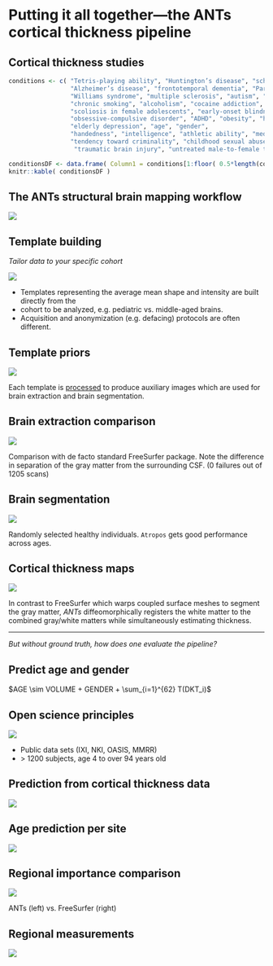 
# Putting it all together---the ANTs cortical thickness pipeline

## Cortical thickness studies

```r
conditions <- c( "Tetris-playing ability", "Huntington’s disease", "schizophrenia", "bipolar disorder",
                 "Alzheimer’s disease", "frontotemporal dementia", "Parkinson’s disease",
                 "Williams syndrome", "multiple sclerosis", "autism", "migraines",
                 "chronic smoking", "alcoholism", "cocaine addiction", "Tourette syndrome in children",
                 "scoliosis in female adolescents", "early-onset blindness", "chronic pancreatitis",
                 "obsessive-compulsive disorder", "ADHD", "obesity", "heritable depression",
                 "elderly depression", "age", "gender",
                 "handedness", "intelligence", "athletic ability", "meditative practices", "musical ability",
                 "tendency toward criminality", "childhood sexual abuse in female adolescents",
                  "traumatic brain injury", "untreated male-to-female transsexuality" )

conditionsDF <- data.frame( Column1 = conditions[1:floor( 0.5*length(conditions) )], Column2 = conditions[( 1+floor( 0.5*length(conditions) ) ):length(conditions)] )
knitr::kable( conditionsDF )
```

<!--

## ANTs-related background

* Sandy, Brian, and <span style="color:red;">DiReCT</span>
    + used other tools such as FMRIB Automated Segmentation Tool (FAST)
    + `KellySlater.cxx`
* pipedream scripts "adequate for Penn data."
* `KellyKapowski.cxx` and `antsCorticalThickness.sh`
* _"Let's evaluate on open data."_
* and, eventually, _"Let's compare with FreeSurfer."_


## Basic components of the pipeline

1. template building (offline)
2. brain extraction
3. cortical thickness estimation
4. cortical parcellation


## Sample results

![](./evaluation/figures/components.png)

-->

## The ANTs structural brain mapping workflow

![](./evaluation/figures/pipeline.png)

## Template building

*Tailor data to your specific cohort*

![](./evaluation/figures/templates.png)

* Templates representing the average mean shape and intensity are built directly from the
* cohort to be analyzed, e.g. pediatric vs. middle-aged brains.
* Acquisition and anonymization (e.g. defacing) protocols are often different.

## Template priors

![](./evaluation/figures/templatePriors.png)

Each template is [processed](https://github.com/ntustison/antsCookTemplatePriorsExample)
to produce auxiliary images which are used for brain extraction and brain segmentation.

## Brain extraction comparison

![](./evaluation/figures/brainExtraction.png)

Comparison with de facto standard FreeSurfer package.  Note the difference in separation of
the gray matter from the surrounding CSF.  (0 failures out of 1205 scans)

## Brain segmentation

![](./evaluation/figures/brainSegmentation.png)

Randomly selected healthy individuals.  ```Atropos``` gets good performance across ages.


## Cortical thickness maps

![](./evaluation/figures/corticalThicknessEstimation.png)

In contrast to FreeSurfer which warps coupled surface meshes to segment the gray matter,
*ANTs* diffeomorphically registers the white matter to the combined gray/white matters
while simultaneously estimating thickness.

----

_But without ground truth, how does one evaluate the pipeline?_




## Predict age and gender

$AGE \sim VOLUME + GENDER + \sum_{i=1}^{62} T(DKT_i)$

## Open science principles

![](./evaluation/figures/ageDistribution.png)

* Public data sets (IXI, NKI, OASIS, MMRR)
* $>$ 1200 subjects, age 4 to over 94 years old

## Prediction from cortical thickness data

![](./evaluation/figures/evaluation.png)

## Age prediction per site

![](./evaluation/figures/agePredictionPerSite.png)


## Regional importance comparison

![](./evaluation/figures/antsvfreesurfer_Importance.png)

ANTs (left) vs. FreeSurfer (right)

## Regional measurements

![](./evaluation/figures/antsvfreesurfer_regionalPlots.png)





